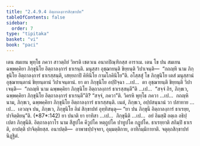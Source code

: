 ```yaml
---
title: "2.4.9.4 อิตฺถาลงฺการสิกฺขาปท"
tableOfContents: false
sidebar:
  order: 7
type: "tipitaka"
basket: "vi"
book: "paci"
---
```



<DynamicBreadcrumb />

<Division number="1194" book="paci">

<Paragraph number="3462" book="paci">
เตน สมเยน พุทฺโธ ภควา สาวตฺถิยํ วิหรติ เชตวเน อนาถปิณฺฑิกสฺส อาราเม. เตน โข ปน สมเยน ฉพฺพคฺคิยา ภิกฺขุนิโย อิตฺถาลงฺการํ ธาเรนฺติ. มนุสฺสา อุชฺฌายนฺติ ขิยฺยนฺติ วิปาเจนฺติ—  “กถญฺหิ นาม ภิกฺขุนิโย อิตฺถาลงฺการํ ธาเรสฺสนฺติ, เสยฺยถาปิ คิหินิโย กามโภคินิโย”ติ.
</Paragraph>

<Paragraph number="3463" book="paci">
อโสฺสสุํ โข ภิกฺขุนิโย เตสํ มนุสฺสานํ อุชฺฌายนฺตานํ ขิยฺยนฺตานํ วิปาเจนฺตานํ. ยา ตา ภิกฺขุนิโย อปฺปิจฺฉา …เป…  ตา อุชฺฌายนฺติ ขิยฺยนฺติ วิปาเจนฺติ—  “กถญฺหิ นาม ฉพฺพคฺคิยา ภิกฺขุนิโย อิตฺถาลงฺการํ ธาเรสฺสนฺตี”ติ …เป…  “สจฺจํ กิร, ภิกฺขเว, ฉพฺพคฺคิยา ภิกฺขุนิโย อิตฺถาลงฺการํ ธาเรนฺตี”ติ? “สจฺจํ, ภควา”ติ. วิครหิ พุทฺโธ ภควา …เป…  กถญฺหิ นาม, ภิกฺขเว, ฉพฺพคฺคิยา ภิกฺขุนิโย อิตฺถาลงฺการํ ธาเรสฺสนฺติ. เนตํ, ภิกฺขเว, อปฺปสนฺนานํ วา ปสาทาย …เป…  เอวญฺจ ปน, ภิกฺขเว, ภิกฺขุนิโย อิมํ สิกฺขาปทํ อุทฺทิสนฺตุ—
</Paragraph>

</Division>
<Division number="1195" book="paci">

<Paragraph number="3464" book="paci">
<Emphasis>“ยา ปน ภิกฺขุนี อิตฺถาลงฺการํ ธาเรยฺย, ปาจิตฺติยนฺ”</Emphasis>ติ. (*87*:<Emphasis>142</Emphasis>)
</Paragraph>

</Division>
<Division number="1196" book="paci">

<Paragraph number="3465" book="paci">
<Emphasis>ยา ปนา</Emphasis>ติ ยา ยาทิสา …เป…  <Emphasis>ภิกฺขุนี</Emphasis>ติ …เป…  อยํ อิมสฺมิํ อตฺเถ อธิปฺเปตา ภิกฺขุนีติ.
</Paragraph>

<Paragraph number="3466" book="paci">
<Emphasis>อิตฺถาลงฺกาโร</Emphasis> นาม สีสูปโค คีวูปโค หตฺถูปโค ปาทูปโค กฏูปโค. <Emphasis>ธาเรยฺยา</Emphasis>ติ สกิมฺปิ ธาเรติ, อาปตฺติ ปาจิตฺติยสฺส.
</Paragraph>

</Division>
<Division number="1197" book="paci">

<Paragraph number="3467" book="paci">
อนาปตฺติ—  อาพาธปฺปจฺจยา, อุมฺมตฺติกาย, อาทิกมฺมิกายาติ.

</Paragraph>
</Division>

<Paragraph number="3468" type="center" book="paci">
จตุตฺถสิกฺขาปทํ นิฏฺฐิตํ.
</Paragraph>